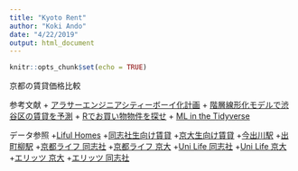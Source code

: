 ```yaml
---
title: "Kyoto Rent"
author: "Koki Ando"
date: "4/22/2019"
output: html_document
---
```


```r
knitr::opts_chunk$set(echo = TRUE)
```

京都の賃貸価格比較

参考文献
+ [アラサーエンジニアシティーボーイ化計画](https://note.mu/hanaori/n/n0a51b7351909)
+ [階層線形化モデルで渋谷区の賃貸を予測](https://note.mu/hanaori/n/na2e41f1d3b49)
+ [Rでお買い物物件を探せ](https://speakerdeck.com/morishita/rdeomai-ide-wu-jian-wotan-se)
+ [ML in the Tidyverse](https://www.datacamp.com/courses/machine-learning-in-the-tidyverse)

データ参照
+[Liful Homes](https://www.homes.co.jp/chintai/kyoto/city/price/)
+[同志社生向け賃貸](https://www.homes.co.jp/chintai/college/collegeid_778_list/)
+[京大生向け賃貸](https://www.homes.co.jp/chintai/college/collegeid_83_list/)
+[今出川駅](https://sumaity.com/chintai/kyoto_eki/kyoto_kamigyo_ku_imadegawa-eki/?lid=smt10195)
+[出町柳駅](https://sumaity.com/chintai/kyoto_eki/kyoto_sakyo_ku_demachiyanagi-eki/?lid=smt10195)
+[京都ライフ 同志社](https://gakusei.kyoto-life.jp/search/university/doshisha/)
+[京都ライフ 京大](https://gakusei.kyoto-life.jp/search/university/kyoto-u/)
+[Uni Life 同志社](https://unilife.co.jp/city/kyoto-map/area3/)
+[Uni Life 京大](https://unilife.co.jp/city/kyoto-map/area4/)
+[エリッツ 京大](https://www.elitz.co.jp/campus/kyoto/)
+[エリッツ 同志社](https://www.elitz.co.jp/campus/doshisha/)
